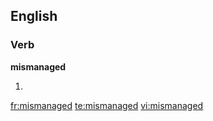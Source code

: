 ==English==

===Verb===
'''mismanaged'''

# {{present participle of|mismanage}}

[[fr:mismanaged]]
[[te:mismanaged]]
[[vi:mismanaged]]
